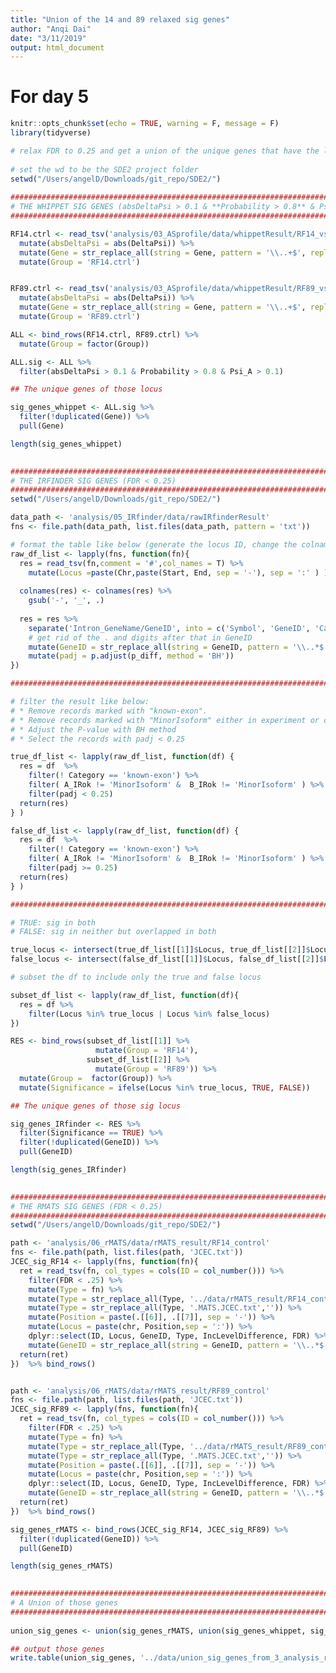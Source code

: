 ```yaml
---
title: "Union of the 14 and 89 relaxed sig genes"
author: "Anqi Dai"
date: "3/11/2019"
output: html_document
---
```


# For day 5

```r
knitr::opts_chunk$set(echo = TRUE, warning = F, message = F)
library(tidyverse) 
```

```r
# relax FDR to 0.25 and get a union of the unique genes that have the locus that are significant from all three tool runs (union of 14 and 89 also). 
 
# set the wd to be the SDE2 project folder
setwd("/Users/angelD/Downloads/git_repo/SDE2/")
 
################################################################################
# THE WHIPPET SIG GENES (absDeltaPsi > 0.1 & **Probability > 0.8** & Psi_A > 0.1)
################################################################################

RF14.ctrl <- read_tsv('analysis/03_ASprofile/data/whippetResult/RF14_vs_cntrl_output.diff') %>%
  mutate(absDeltaPsi = abs(DeltaPsi)) %>%
  mutate(Gene = str_replace_all(string = Gene, pattern = '\\..+$', replacement = '')) %>%
  mutate(Group = 'RF14.ctrl') 


RF89.ctrl <- read_tsv('analysis/03_ASprofile/data/whippetResult/RF89_vs_cntrl_output.diff') %>%
  mutate(absDeltaPsi = abs(DeltaPsi)) %>%
  mutate(Gene = str_replace_all(string = Gene, pattern = '\\..+$', replacement = '')) %>%
  mutate(Group = 'RF89.ctrl') 

ALL <- bind_rows(RF14.ctrl, RF89.ctrl) %>%
  mutate(Group = factor(Group))

ALL.sig <- ALL %>%
  filter(absDeltaPsi > 0.1 & Probability > 0.8 & Psi_A > 0.1) 

## The unique genes of those locus

sig_genes_whippet <- ALL.sig %>%
  filter(!duplicated(Gene)) %>%
  pull(Gene)

length(sig_genes_whippet)
  
```


```r
################################################################################
# THE IRFINDER SIG GENES (FDR < 0.25)
################################################################################
setwd("/Users/angelD/Downloads/git_repo/SDE2/")

data_path <- 'analysis/05_IRfinder/data/rawIRfinderResult'
fns <- file.path(data_path, list.files(data_path, pattern = 'txt'))

# format the table like below (generate the locus ID, change the colnames, format the geneID string, separate that one column to three, generate the padj value.)
raw_df_list <- lapply(fns, function(fn){
  res = read_tsv(fn,comment = '#',col_names = T) %>%
    mutate(Locus =paste(Chr,paste(Start, End, sep = '-'), sep = ':' ) ) 
  
  colnames(res) <- colnames(res) %>%
    gsub('-', '_', .)
  
  res = res %>%
    separate('Intron_GeneName/GeneID', into = c('Symbol', 'GeneID', 'Category'), sep = '/') %>%
    # get rid of the . and digits after that in GeneID
    mutate(GeneID = str_replace_all(string = GeneID, pattern = '\\..*$', replacement = '')) %>%
    mutate(padj = p.adjust(p_diff, method = 'BH')) 
})

##################################################################################

# filter the result like below:
# * Remove records marked with "known-exon". 
# * Remove records marked with "MinorIsoform" either in experiment or control. 
# * Adjust the P-value with BH method 
# * Select the records with padj < 0.25

true_df_list <- lapply(raw_df_list, function(df) {
  res = df  %>%
    filter(! Category == 'known-exon') %>%
    filter( A_IRok != 'MinorIsoform' &  B_IRok != 'MinorIsoform' ) %>%
    filter(padj < 0.25) 
  return(res)
} )

false_df_list <- lapply(raw_df_list, function(df) {
  res = df  %>%
    filter(! Category == 'known-exon') %>%
    filter( A_IRok != 'MinorIsoform' &  B_IRok != 'MinorIsoform' ) %>%
    filter(padj >= 0.25) 
  return(res)
} )

##################################################################################

# TRUE: sig in both
# FALSE: sig in neither but overlapped in both

true_locus <- intersect(true_df_list[[1]]$Locus, true_df_list[[2]]$Locus)
false_locus <- intersect(false_df_list[[1]]$Locus, false_df_list[[2]]$Locus)

# subset the df to include only the true and false locus

subset_df_list <- lapply(raw_df_list, function(df){
  res = df %>%
    filter(Locus %in% true_locus | Locus %in% false_locus) 
})

RES <- bind_rows(subset_df_list[[1]] %>%
                   mutate(Group = 'RF14'),
                 subset_df_list[[2]] %>%
                   mutate(Group = 'RF89')) %>%
  mutate(Group =  factor(Group)) %>%
  mutate(Significance = ifelse(Locus %in% true_locus, TRUE, FALSE))

## The unique genes of those sig locus

sig_genes_IRfinder <- RES %>%
  filter(Significance == TRUE) %>%
  filter(!duplicated(GeneID)) %>%
  pull(GeneID)

length(sig_genes_IRfinder)
 
```

```r

################################################################################
# THE RMATS SIG GENES (FDR < 0.25)
################################################################################
setwd("/Users/angelD/Downloads/git_repo/SDE2/")

path <- 'analysis/06_rMATS/data/rMATS_result/RF14_control'
fns <- file.path(path, list.files(path, 'JCEC.txt'))
JCEC_sig_RF14 <- lapply(fns, function(fn){
  ret = read_tsv(fn, col_types = cols(ID = col_number())) %>%
    filter(FDR < .25) %>%
    mutate(Type = fn) %>%
    mutate(Type = str_replace_all(Type, '../data/rMATS_result/RF14_control/','')) %>%
    mutate(Type = str_replace_all(Type, '.MATS.JCEC.txt','')) %>%
    mutate(Position = paste(.[[6]], .[[7]], sep = '-')) %>%
    mutate(Locus = paste(chr, Position,sep = ':')) %>%
    dplyr::select(ID, Locus, GeneID, Type, IncLevelDifference, FDR) %>%
    mutate(GeneID = str_replace_all(string = GeneID, pattern = '\\..*$', replacement = '')) 
  return(ret)
})  %>% bind_rows()


path <- 'analysis/06_rMATS/data/rMATS_result/RF89_control'
fns <- file.path(path, list.files(path, 'JCEC.txt'))
JCEC_sig_RF89 <- lapply(fns, function(fn){
  ret = read_tsv(fn, col_types = cols(ID = col_number())) %>%
    filter(FDR < .25) %>%
    mutate(Type = fn) %>%
    mutate(Type = str_replace_all(Type, '../data/rMATS_result/RF89_control/','')) %>%
    mutate(Type = str_replace_all(Type, '.MATS.JCEC.txt','')) %>%
    mutate(Position = paste(.[[6]], .[[7]], sep = '-')) %>%
    mutate(Locus = paste(chr, Position,sep = ':')) %>%
    dplyr::select(ID, Locus, GeneID, Type, IncLevelDifference, FDR) %>%
    mutate(GeneID = str_replace_all(string = GeneID, pattern = '\\..*$', replacement = '')) 
  return(ret)
})  %>% bind_rows()

sig_genes_rMATS <- bind_rows(JCEC_sig_RF14, JCEC_sig_RF89) %>%
  filter(!duplicated(GeneID)) %>%
  pull(GeneID)

length(sig_genes_rMATS)
  
```

```r
################################################################################
# A Union of those genes
################################################################################
 
union_sig_genes <- union(sig_genes_rMATS, union(sig_genes_whippet, sig_genes_IRfinder)) 

## output those genes
write.table(union_sig_genes, '../data/union_sig_genes_from_3_analysis_relaxed.txt', quote = F, col.names = F, row.names = F)

```


